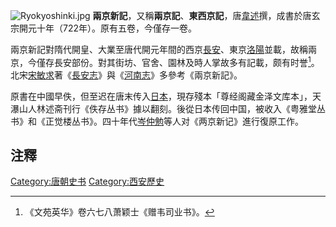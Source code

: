 [[File:Ryokyoshinki.jpg|thumb]]
'''兩京新記'''，又稱'''兩京記'''、'''東西京記'''，唐[[韋述|韋述]]撰，成書於唐玄宗開元十年（722年）。原有五卷，今僅存一卷。

兩京新記對隋代開皇、大業至唐代開元年間的西京[[長安|長安]]、東京[[洛陽|洛陽]]並載，故稱兩京，今僅存長安部份。對其街坊、官舍、園林及時人掌故多有記載，颇有时誉<ref>《文苑英华》卷六七八萧颖士《赠韦司业书》。</ref>。北宋[[宋敏求|宋敏求]]著《[[長安志|長安志]]》與《[[河南志|河南志]]》多參考《兩京新記》。

原書在中國早佚，但至迟在唐末传入[[日本|日本]]，現存殘本「尊经阁藏金泽文库本」，天瀑山人林述斋刊行《佚存丛书》據以翻刻。後從日本传回中国，被收入《粤雅堂丛书》和《正觉楼丛书》。四十年代[[岑仲勉|岑仲勉]]等人对《两京新记》進行復原工作。

== 注釋 ==
<div class="references-small">
<references />
</div>

{{Historicalrecords-stub}}
[[Category:唐朝史书|Category:唐朝史书]]
[[Category:西安歷史|Category:西安歷史]]